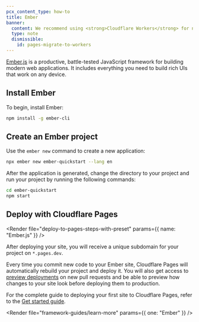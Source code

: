 ```yaml
---
pcx_content_type: how-to
title: Ember
banner:
  content: We recommend using <strong>Cloudflare Workers</strong> for new projects. For existing Pages projects, see our <a href="/workers/static-assets/migrate-from-pages/">migration guide</a> and <a href="/workers/static-assets/migrate-from-pages/#compatibility-matrix">compatibility matrix</a>.
  type: note
  dismissible:
    id: pages-migrate-to-workers
---
```



[Ember.js](https://emberjs.com) is a productive, battle-tested JavaScript framework for building modern web applications. It includes everything you need to build rich UIs that work on any device.

## Install Ember

To begin, install Ember:

```sh
npm install -g ember-cli
```

## Create an Ember project

Use the `ember new` command to create a new application:

```sh
npx ember new ember-quickstart --lang en
```

After the application is generated, change the directory to your project and run your project by running the following commands:

```sh
cd ember-quickstart
npm start
```

<Render file="tutorials-before-you-start" />

<Render file="framework-guides/create-github-repository_no_init" />

## Deploy with Cloudflare Pages

<Render
	file="deploy-to-pages-steps-with-preset"
	params={{ name: "Ember.js" }}
/>

<PagesBuildPreset framework="ember-js" />

After deploying your site, you will receive a unique subdomain for your project on `*.pages.dev`.

Every time you commit new code to your Ember site, Cloudflare Pages will automatically rebuild your project and deploy it. You will also get access to [preview deployments](/pages/configuration/preview-deployments/) on new pull requests and be able to preview how changes to your site look before deploying them to production.

For the complete guide to deploying your first site to Cloudflare Pages, refer to the [Get started guide](/pages/get-started/).

<Render file="framework-guides/learn-more" params={{ one: "Ember" }} />
